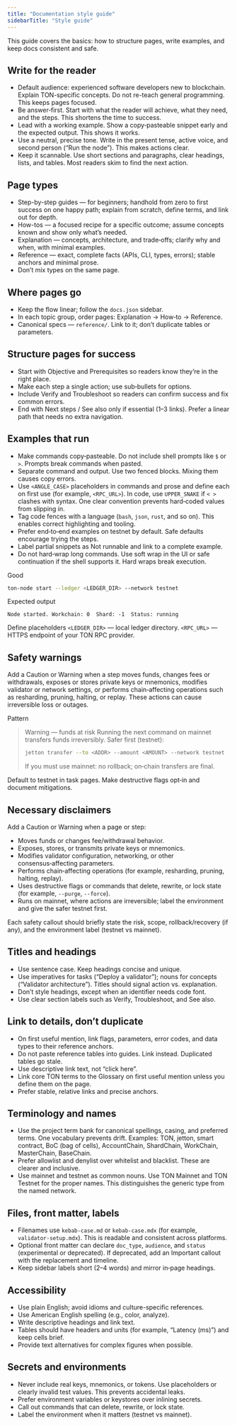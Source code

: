 ```yaml
---
title: "Documentation style guide"
sidebarTitle: "Style guide"
---
```


This guide covers the basics: how to structure pages, write examples, and keep docs consistent and safe.

## Write for the reader

- Default audience: experienced software developers new to blockchain. Explain TON-specific concepts. Do not re-teach general programming. This keeps pages focused.
- Be answer‑first. Start with what the reader will achieve, what they need, and the steps. This shortens the time to success.
- Lead with a working example. Show a copy‑pasteable snippet early and the expected output. This shows it works.
- Use a neutral, precise tone. Write in the present tense, active voice, and second person (“Run the node”). This makes actions clear.
- Keep it scannable. Use short sections and paragraphs, clear headings, lists, and tables. Most readers skim to find the next action.

## Page types

- Step-by-step guides — for beginners; handhold from zero to first success on one happy path; explain from scratch, define terms, and link out for depth.
- How-tos — a focused recipe for a specific outcome; assume concepts known and show only what’s needed.
- Explanation — concepts, architecture, and trade‑offs; clarify why and when, with minimal examples.
- Reference — exact, complete facts (APIs, CLI, types, errors); stable anchors and minimal prose.
- Don’t mix types on the same page.

## Where pages go

- Keep the flow linear; follow the `docs.json` sidebar.
- In each topic group, order pages: Explanation → How‑to → Reference.
- Canonical specs — `reference/`. Link to it; don’t duplicate tables or parameters.

## Structure pages for success

- Start with Objective and Prerequisites so readers know they’re in the right place.
- Make each step a single action; use sub‑bullets for options.
- Include Verify and Troubleshoot so readers can confirm success and fix common errors.
- End with Next steps / See also only if essential (1–3 links). Prefer a linear path that needs no extra navigation.

## Examples that run

- Make commands copy‑pasteable. Do not include shell prompts like `$` or `>`. Prompts break commands when pasted.
- Separate command and output. Use two fenced blocks. Mixing them causes copy errors.
- Use `<ANGLE_CASE>` placeholders in commands and prose and define each on first use (for example, `<RPC_URL>`). In code, use `UPPER_SNAKE` if `< >` clashes with syntax. One clear convention prevents hard‑coded values from slipping in.
- Tag code fences with a language (`bash`, `json`, `rust`, and so on). This enables correct highlighting and tooling.
- Prefer end‑to‑end examples on testnet by default. Safe defaults encourage trying the steps.
- Label partial snippets as Not runnable and link to a complete example.
- Do not hard‑wrap long commands. Use soft wrap in the UI or safe continuation if the shell supports it. Hard wraps break execution.

Good

```bash
ton-node start --ledger <LEDGER_DIR> --network testnet
```

Expected output

```text
Node started. Workchain: 0  Shard: -1  Status: running
```

Define placeholders
`<LEDGER_DIR>` — local ledger directory.
`<RPC_URL>` — HTTPS endpoint of your TON RPC provider.

## Safety warnings

Add a Caution or Warning when a step moves funds, changes fees or withdrawals, exposes or stores private keys or mnemonics, modifies validator or network settings, or performs chain‑affecting operations such as resharding, pruning, halting, or replay. These actions can cause irreversible loss or outages.

Pattern

> Warning — funds at risk
> Running the next command on mainnet transfers funds irreversibly.
> Safer first (testnet):
>
> ```bash
> jetton transfer --to <ADDR> --amount <AMOUNT> --network testnet
> ```
>
> If you must use mainnet: no rollback; on‑chain transfers are final.

Default to testnet in task pages. Make destructive flags opt‑in and document mitigations.

## Necessary disclaimers

Add a Caution or Warning when a page or step:

- Moves funds or changes fee/withdrawal behavior.
- Exposes, stores, or transmits private keys or mnemonics.
- Modifies validator configuration, networking, or other consensus‑affecting parameters.
- Performs chain‑affecting operations (for example, resharding, pruning, halting, replay).
- Uses destructive flags or commands that delete, rewrite, or lock state (for example, `--purge`, `--force`).
- Runs on mainnet, where actions are irreversible; label the environment and give the safer testnet first.

Each safety callout should briefly state the risk, scope, rollback/recovery (if any), and the environment label (testnet vs mainnet).

## Titles and headings

- Use sentence case. Keep headings concise and unique.
- Use imperatives for tasks (“Deploy a validator”); nouns for concepts (“Validator architecture”). Titles should signal action vs. explanation.
- Don’t style headings, except when an identifier needs code font.
- Use clear section labels such as Verify, Troubleshoot, and See also.

## Link to details, don’t duplicate

- On first useful mention, link flags, parameters, error codes, and data types to their reference anchors.
- Do not paste reference tables into guides. Link instead. Duplicated tables go stale.
- Use descriptive link text, not “click here”.
- Link core TON terms to the Glossary on first useful mention unless you define them on the page.
- Prefer stable, relative links and precise anchors.

## Terminology and names

- Use the project term bank for canonical spellings, casing, and preferred terms. One vocabulary prevents drift.
  Examples: TON, jetton, smart contract, BoC (bag of cells), AccountChain, ShardChain, WorkChain, MasterChain, BaseChain.
- Prefer allowlist and denylist over whitelist and blacklist. These are clearer and inclusive.
- Use mainnet and testnet as common nouns. Use TON Mainnet and TON Testnet for the proper names. This distinguishes the generic type from the named network.

## Files, front matter, labels

- Filenames use `kebab-case.md` or `kebab-case.mdx` (for example, `validator-setup.mdx`). This is readable and consistent across platforms.
- Optional front matter can declare `doc_type`, `audience`, and `status` (experimental or deprecated). If deprecated, add an Important callout with the replacement and timeline.
- Keep sidebar labels short (2–4 words) and mirror in‑page headings.

## Accessibility

- Use plain English; avoid idioms and culture-specific references.
- Use American English spelling (e.g., color, analyze).
- Write descriptive headings and link text.
- Tables should have headers and units (for example, “Latency (ms)”) and keep cells brief.
- Provide text alternatives for complex figures when possible.

## Secrets and environments

- Never include real keys, mnemonics, or tokens. Use placeholders or clearly invalid test values. This prevents accidental leaks.
- Prefer environment variables or keystores over inlining secrets.
- Call out commands that can delete, rewrite, or lock state.
- Label the environment when it matters (testnet vs mainnet).
